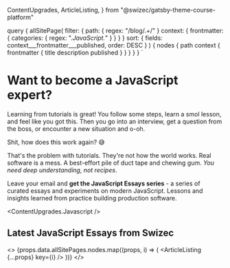   ContentUpgrades,
  ArticleListing,
} from "@swizec/gatsby-theme-course-platform"

  query {
    allSitePage(
      filter: {
        path: { regex: "/blog/.+/" }
        context: { frontmatter: { categories: { regex: ".*JavaScript.*" } } }
      }
      sort: { fields: context___frontmatter___published, order: DESC }
    ) {
      nodes {
        path
        context {
          frontmatter {
            title
            description
            published
          }
        }
      }
    }
  }
`

# Want to become a JavaScript expert?

Learning from tutorials is great! You follow some steps, learn a smol lesson, and feel like you got this. Then you go into an interview, get a question from the boss, or encounter a new situation and o-oh.

Shit, how does this work again? 😅

That's the problem with tutorials. They're not how the world works. Real software is a mess. A best-effort pile of duct tape and chewing gum. _You need deep understanding, not recipes_.

Leave your email and **get the JavaScript Essays series** - a series of curated essays and experiments on modern JavaScript. Lessons and insights learned from practice building production software.

<ContentUpgrades.Javascript />

## Latest JavaScript Essays from Swizec

<>
  {props.data.allSitePages.nodes.map((props, i) => (
    <ArticleListing {...props} key={i} />
  ))}
</>
